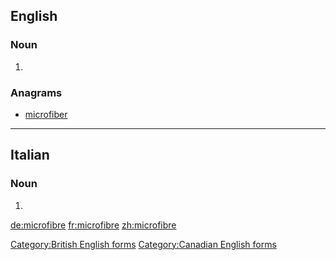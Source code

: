 ==English==

===Noun===
{{en-noun}}

# {{alternative spelling of|microfiber|lang=en}}

===Anagrams===
* [[microfiber#English|microfiber]]

[[Category:British English forms]]
[[Category:Canadian English forms]]

----

==Italian==

===Noun===
{{head|it|noun plural form|g=f}}

# {{plural of|microfibra|lang=it}}

[[de:microfibre]]
[[fr:microfibre]]
[[zh:microfibre]]
